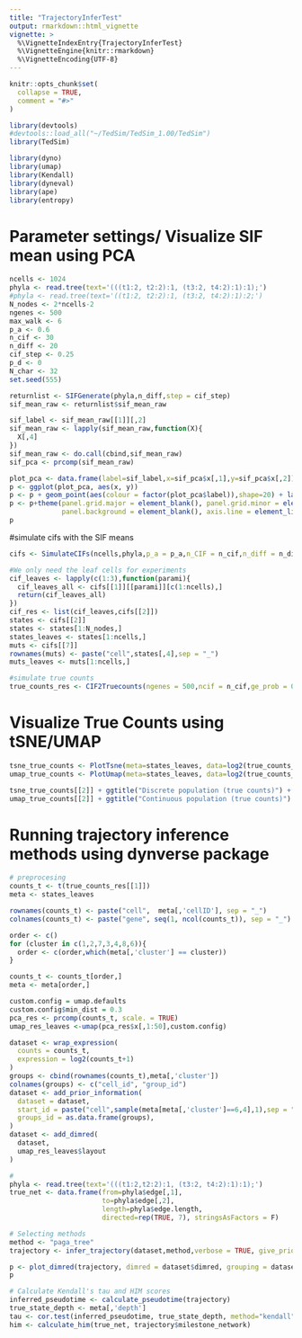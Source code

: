 ```yaml
---
title: "TrajectoryInferTest"
output: rmarkdown::html_vignette
vignette: >
  %\VignetteIndexEntry{TrajectoryInferTest}
  %\VignetteEngine{knitr::rmarkdown}
  %\VignetteEncoding{UTF-8}
---
```


```r
knitr::opts_chunk$set(
  collapse = TRUE,
  comment = "#>"
)
```

```r
library(devtools)
#devtools::load_all("~/TedSim/TedSim_1.00/TedSim")
library(TedSim)

library(dyno)
library(umap)
library(Kendall)
library(dyneval)
library(ape)
library(entropy)
```

# Parameter settings/ Visualize SIF mean using PCA
```r
ncells <- 1024
phyla <- read.tree(text='(((t1:2, t2:2):1, (t3:2, t4:2):1):1);')
#phyla <- read.tree(text='((t1:2, t2:2):1, (t3:2, t4:2):1):2;')
N_nodes <- 2*ncells-2
ngenes <- 500
max_walk <- 6
p_a <- 0.6
n_cif <- 30
n_diff <- 20
cif_step <- 0.25
p_d <- 0
N_char <- 32
set.seed(555)

returnlist <- SIFGenerate(phyla,n_diff,step = cif_step)
sif_mean_raw <- returnlist$sif_mean_raw

sif_label <- sif_mean_raw[[1]][,2]
sif_mean_raw <- lapply(sif_mean_raw,function(X){
  X[,4]
})
sif_mean_raw <- do.call(cbind,sif_mean_raw)
sif_pca <- prcomp(sif_mean_raw)

plot_pca <- data.frame(label=sif_label,x=sif_pca$x[,1],y=sif_pca$x[,2])
p <- ggplot(plot_pca, aes(x, y))
p <- p + geom_point(aes(colour = factor(plot_pca$label)),shape=20) + labs(color='cell states')
p <- p+theme(panel.grid.major = element_blank(), panel.grid.minor = element_blank(),
             panel.background = element_blank(), axis.line = element_line(colour = "black"))
p
```
#simulate cifs with the SIF means
```r
cifs <- SimulateCIFs(ncells,phyla,p_a = p_a,n_CIF = n_cif,n_diff = n_diff,step = cif_step,p_d = p_d, Sigma = 0.5, N_char = 32, max_walk = max_walk, SIF_res = returnlist, unif_on = FALSE)

#We only need the leaf cells for experiments
cif_leaves <- lapply(c(1:3),function(parami){
  cif_leaves_all <- cifs[[1]][[parami]][c(1:ncells),]
  return(cif_leaves_all)
})
cif_res <- list(cif_leaves,cifs[[2]])
states <- cifs[[2]]
states <- states[1:N_nodes,]
states_leaves <- states[1:ncells,]
muts <- cifs[[7]]
rownames(muts) <- paste("cell",states[,4],sep = "_")
muts_leaves <- muts[1:ncells,]

#simulate true counts
true_counts_res <- CIF2Truecounts(ngenes = 500,ncif = n_cif,ge_prob = 0.3,ncells = ncells, cif_res = cif_res)
```

# Visualize True Counts using tSNE/UMAP
```r
tsne_true_counts <- PlotTsne(meta=states_leaves, data=log2(true_counts_res[[1]]+1), cif_type="continuous", n_pc=30, label='cluster', saving = F, plotname="Discrete population (true counts)")
umap_true_counts <- PlotUmap(meta=states_leaves, data=log2(true_counts_res[[1]]+1), n_pc=30, label='cluster', saving = F, plotname="Differentiating population (true counts)")

tsne_true_counts[[2]] + ggtitle("Discrete population (true counts)") + xlab("tSNE 1") + ylab("tSNE 2") +  theme(axis.text = element_text(size = 20), axis.title = element_text(size = 30),legend.text = element_text(size = 20))
umap_true_counts[[2]] + ggtitle("Continuous population (true counts)") + xlab("UMAP 1") + ylab("UMAP 2") +  theme(axis.text = element_text(size = 20), axis.title = element_text(size = 30),legend.text = element_text(size = 20))
```
# Running trajectory inference methods using dynverse package
```r
# preprocesing
counts_t <- t(true_counts_res[[1]])
meta <- states_leaves

rownames(counts_t) <- paste("cell",  meta[,'cellID'], sep = "_")
colnames(counts_t) <- paste("gene", seq(1, ncol(counts_t)), sep = "_")

order <- c()
for (cluster in c(1,2,7,3,4,8,6)){
  order <- c(order,which(meta[,'cluster'] == cluster))
}

counts_t <- counts_t[order,]
meta <- meta[order,]

custom.config = umap.defaults
custom.config$min_dist = 0.3
pca_res <- prcomp(counts_t, scale. = TRUE)
umap_res_leaves <-umap(pca_res$x[,1:50],custom.config)

dataset <- wrap_expression(
  counts = counts_t,
  expression = log2(counts_t+1)
)
groups <- cbind(rownames(counts_t),meta[,'cluster'])
colnames(groups) <- c("cell_id", "group_id")
dataset <- add_prior_information(
  dataset = dataset,
  start_id = paste("cell",sample(meta[meta[,'cluster']==6,4],1),sep = "_"),
  groups_id = as.data.frame(groups),
)
dataset <- add_dimred(
  dataset,
  umap_res_leaves$layout
)

# 
phyla <- read.tree(text='(((t1:2,t2:2):1, (t3:2, t4:2):1):1);')
true_net <- data.frame(from=phyla$edge[,1],
                       to=phyla$edge[,2],
                       length=phyla$edge.length,
                       directed=rep(TRUE, 7), stringsAsFactors = F)

# Selecting methods
method <- "paga_tree"
trajectory <- infer_trajectory(dataset,method,verbose = TRUE, give_priors = c("start_id","group_id"))

p <- plot_dimred(trajectory, dimred = dataset$dimred, grouping = dataset$prior_information$groups_id, color_cells = "grouping")
p
```
```r
# Calculate Kendall's tau and HIM scores
inferred_pseudotime <- calculate_pseudotime(trajectory)
true_state_depth <- meta[,'depth']
tau <- cor.test(inferred_pseudotime, true_state_depth, method="kendall") 
him <- calculate_him(true_net, trajectory$milestone_network)
```

